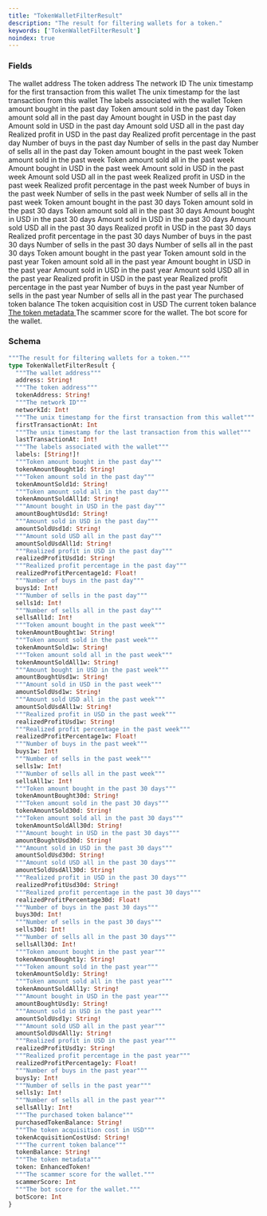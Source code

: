 ```yaml
---
title: "TokenWalletFilterResult"
description: "The result for filtering wallets for a token."
keywords: ['TokenWalletFilterResult']
noindex: true
---
```


### Fields

<ResponseField name="address" type="String!" required>
  The wallet address
</ResponseField>

<ResponseField name="tokenAddress" type="String!" required>
  The token address
</ResponseField>

<ResponseField name="networkId" type="Int!" required>
  The network ID
</ResponseField>

<ResponseField name="firstTransactionAt" type="Int">
  The unix timestamp for the first transaction from this wallet
</ResponseField>

<ResponseField name="lastTransactionAt" type="Int!" required>
  The unix timestamp for the last transaction from this wallet
</ResponseField>

<ResponseField name="labels" type="[String!]!" required>
  The labels associated with the wallet
</ResponseField>

<ResponseField name="tokenAmountBought1d" type="String!" required>
  Token amount bought in the past day
</ResponseField>

<ResponseField name="tokenAmountSold1d" type="String!" required>
  Token amount sold in the past day
</ResponseField>

<ResponseField name="tokenAmountSoldAll1d" type="String!" required>
  Token amount sold all in the past day
</ResponseField>

<ResponseField name="amountBoughtUsd1d" type="String!" required>
  Amount bought in USD in the past day
</ResponseField>

<ResponseField name="amountSoldUsd1d" type="String!" required>
  Amount sold in USD in the past day
</ResponseField>

<ResponseField name="amountSoldUsdAll1d" type="String!" required>
  Amount sold USD all in the past day
</ResponseField>

<ResponseField name="realizedProfitUsd1d" type="String!" required>
  Realized profit in USD in the past day
</ResponseField>

<ResponseField name="realizedProfitPercentage1d" type="Float!" required>
  Realized profit percentage in the past day
</ResponseField>

<ResponseField name="buys1d" type="Int!" required>
  Number of buys in the past day
</ResponseField>

<ResponseField name="sells1d" type="Int!" required>
  Number of sells in the past day
</ResponseField>

<ResponseField name="sellsAll1d" type="Int!" required>
  Number of sells all in the past day
</ResponseField>

<ResponseField name="tokenAmountBought1w" type="String!" required>
  Token amount bought in the past week
</ResponseField>

<ResponseField name="tokenAmountSold1w" type="String!" required>
  Token amount sold in the past week
</ResponseField>

<ResponseField name="tokenAmountSoldAll1w" type="String!" required>
  Token amount sold all in the past week
</ResponseField>

<ResponseField name="amountBoughtUsd1w" type="String!" required>
  Amount bought in USD in the past week
</ResponseField>

<ResponseField name="amountSoldUsd1w" type="String!" required>
  Amount sold in USD in the past week
</ResponseField>

<ResponseField name="amountSoldUsdAll1w" type="String!" required>
  Amount sold USD all in the past week
</ResponseField>

<ResponseField name="realizedProfitUsd1w" type="String!" required>
  Realized profit in USD in the past week
</ResponseField>

<ResponseField name="realizedProfitPercentage1w" type="Float!" required>
  Realized profit percentage in the past week
</ResponseField>

<ResponseField name="buys1w" type="Int!" required>
  Number of buys in the past week
</ResponseField>

<ResponseField name="sells1w" type="Int!" required>
  Number of sells in the past week
</ResponseField>

<ResponseField name="sellsAll1w" type="Int!" required>
  Number of sells all in the past week
</ResponseField>

<ResponseField name="tokenAmountBought30d" type="String!" required>
  Token amount bought in the past 30 days
</ResponseField>

<ResponseField name="tokenAmountSold30d" type="String!" required>
  Token amount sold in the past 30 days
</ResponseField>

<ResponseField name="tokenAmountSoldAll30d" type="String!" required>
  Token amount sold all in the past 30 days
</ResponseField>

<ResponseField name="amountBoughtUsd30d" type="String!" required>
  Amount bought in USD in the past 30 days
</ResponseField>

<ResponseField name="amountSoldUsd30d" type="String!" required>
  Amount sold in USD in the past 30 days
</ResponseField>

<ResponseField name="amountSoldUsdAll30d" type="String!" required>
  Amount sold USD all in the past 30 days
</ResponseField>

<ResponseField name="realizedProfitUsd30d" type="String!" required>
  Realized profit in USD in the past 30 days
</ResponseField>

<ResponseField name="realizedProfitPercentage30d" type="Float!" required>
  Realized profit percentage in the past 30 days
</ResponseField>

<ResponseField name="buys30d" type="Int!" required>
  Number of buys in the past 30 days
</ResponseField>

<ResponseField name="sells30d" type="Int!" required>
  Number of sells in the past 30 days
</ResponseField>

<ResponseField name="sellsAll30d" type="Int!" required>
  Number of sells all in the past 30 days
</ResponseField>

<ResponseField name="tokenAmountBought1y" type="String!" required>
  Token amount bought in the past year
</ResponseField>

<ResponseField name="tokenAmountSold1y" type="String!" required>
  Token amount sold in the past year
</ResponseField>

<ResponseField name="tokenAmountSoldAll1y" type="String!" required>
  Token amount sold all in the past year
</ResponseField>

<ResponseField name="amountBoughtUsd1y" type="String!" required>
  Amount bought in USD in the past year
</ResponseField>

<ResponseField name="amountSoldUsd1y" type="String!" required>
  Amount sold in USD in the past year
</ResponseField>

<ResponseField name="amountSoldUsdAll1y" type="String!" required>
  Amount sold USD all in the past year
</ResponseField>

<ResponseField name="realizedProfitUsd1y" type="String!" required>
  Realized profit in USD in the past year
</ResponseField>

<ResponseField name="realizedProfitPercentage1y" type="Float!" required>
  Realized profit percentage in the past year
</ResponseField>

<ResponseField name="buys1y" type="Int!" required>
  Number of buys in the past year
</ResponseField>

<ResponseField name="sells1y" type="Int!" required>
  Number of sells in the past year
</ResponseField>

<ResponseField name="sellsAll1y" type="Int!" required>
  Number of sells all in the past year
</ResponseField>

<ResponseField name="purchasedTokenBalance" type="String!" required>
  The purchased token balance
</ResponseField>

<ResponseField name="tokenAcquisitionCostUsd" type="String!" required>
  The token acquisition cost in USD
</ResponseField>

<ResponseField name="tokenBalance" type="String!" required>
  The current token balance
</ResponseField>

<a href="/api-reference/types/enhancedtoken">
  <ResponseField name="token" type="EnhancedToken!" required>
    The token metadata
  </ResponseField>
</a>

<ResponseField name="scammerScore" type="Int">
  The scammer score for the wallet.
</ResponseField>

<ResponseField name="botScore" type="Int">
  The bot score for the wallet.
</ResponseField>

### Schema


```graphql 
"""The result for filtering wallets for a token."""
type TokenWalletFilterResult {
  """The wallet address"""
  address: String!
  """The token address"""
  tokenAddress: String!
  """The network ID"""
  networkId: Int!
  """The unix timestamp for the first transaction from this wallet"""
  firstTransactionAt: Int
  """The unix timestamp for the last transaction from this wallet"""
  lastTransactionAt: Int!
  """The labels associated with the wallet"""
  labels: [String!]!
  """Token amount bought in the past day"""
  tokenAmountBought1d: String!
  """Token amount sold in the past day"""
  tokenAmountSold1d: String!
  """Token amount sold all in the past day"""
  tokenAmountSoldAll1d: String!
  """Amount bought in USD in the past day"""
  amountBoughtUsd1d: String!
  """Amount sold in USD in the past day"""
  amountSoldUsd1d: String!
  """Amount sold USD all in the past day"""
  amountSoldUsdAll1d: String!
  """Realized profit in USD in the past day"""
  realizedProfitUsd1d: String!
  """Realized profit percentage in the past day"""
  realizedProfitPercentage1d: Float!
  """Number of buys in the past day"""
  buys1d: Int!
  """Number of sells in the past day"""
  sells1d: Int!
  """Number of sells all in the past day"""
  sellsAll1d: Int!
  """Token amount bought in the past week"""
  tokenAmountBought1w: String!
  """Token amount sold in the past week"""
  tokenAmountSold1w: String!
  """Token amount sold all in the past week"""
  tokenAmountSoldAll1w: String!
  """Amount bought in USD in the past week"""
  amountBoughtUsd1w: String!
  """Amount sold in USD in the past week"""
  amountSoldUsd1w: String!
  """Amount sold USD all in the past week"""
  amountSoldUsdAll1w: String!
  """Realized profit in USD in the past week"""
  realizedProfitUsd1w: String!
  """Realized profit percentage in the past week"""
  realizedProfitPercentage1w: Float!
  """Number of buys in the past week"""
  buys1w: Int!
  """Number of sells in the past week"""
  sells1w: Int!
  """Number of sells all in the past week"""
  sellsAll1w: Int!
  """Token amount bought in the past 30 days"""
  tokenAmountBought30d: String!
  """Token amount sold in the past 30 days"""
  tokenAmountSold30d: String!
  """Token amount sold all in the past 30 days"""
  tokenAmountSoldAll30d: String!
  """Amount bought in USD in the past 30 days"""
  amountBoughtUsd30d: String!
  """Amount sold in USD in the past 30 days"""
  amountSoldUsd30d: String!
  """Amount sold USD all in the past 30 days"""
  amountSoldUsdAll30d: String!
  """Realized profit in USD in the past 30 days"""
  realizedProfitUsd30d: String!
  """Realized profit percentage in the past 30 days"""
  realizedProfitPercentage30d: Float!
  """Number of buys in the past 30 days"""
  buys30d: Int!
  """Number of sells in the past 30 days"""
  sells30d: Int!
  """Number of sells all in the past 30 days"""
  sellsAll30d: Int!
  """Token amount bought in the past year"""
  tokenAmountBought1y: String!
  """Token amount sold in the past year"""
  tokenAmountSold1y: String!
  """Token amount sold all in the past year"""
  tokenAmountSoldAll1y: String!
  """Amount bought in USD in the past year"""
  amountBoughtUsd1y: String!
  """Amount sold in USD in the past year"""
  amountSoldUsd1y: String!
  """Amount sold USD all in the past year"""
  amountSoldUsdAll1y: String!
  """Realized profit in USD in the past year"""
  realizedProfitUsd1y: String!
  """Realized profit percentage in the past year"""
  realizedProfitPercentage1y: Float!
  """Number of buys in the past year"""
  buys1y: Int!
  """Number of sells in the past year"""
  sells1y: Int!
  """Number of sells all in the past year"""
  sellsAll1y: Int!
  """The purchased token balance"""
  purchasedTokenBalance: String!
  """The token acquisition cost in USD"""
  tokenAcquisitionCostUsd: String!
  """The current token balance"""
  tokenBalance: String!
  """The token metadata"""
  token: EnhancedToken!
  """The scammer score for the wallet."""
  scammerScore: Int
  """The bot score for the wallet."""
  botScore: Int
}
```
